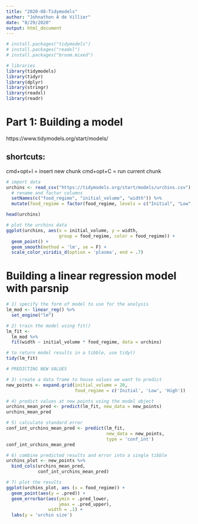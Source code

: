 ```yaml
---
title: "2020-08-Tidymodels"
author: "Johnathon A de Villier"
date: "8/29/2020"
output: html_document
---
```


```r

# install.packages("tidymodels")
# install.packages("readxl")
# install.packages("broom.mixed")

# libraries
library(tidymodels)
library(tidyr)
library(dplyr)
library(stringr)
library(readxl)
library(readr)

```

# Part 1: Building a model
https://www.tidymodels.org/start/models/

## shortcuts: 
cmd+opt+I = insert new chunk
cmd+opt+C = run current chunk

```r
# import data
urchins <- read_csv("https://tidymodels.org/start/models/urchins.csv") %>% 
  # rename and factor columns
  setNames(c("food_regime", "initial_volume", "width")) %>%
  mutate(food_regime = factor(food_regime, levels = c("Initial", "Low", "High")))

head(urchins)

# plot the urchins data
ggplot(urchins, aes(x = initial_volume, y = width,
                    group = food_regime, color = food_regime)) +
  geom_point() +
  geom_smooth(method = 'lm', se = F) +
  scale_color_viridis_d(option = 'plasma', end = .7)

```

# Building a linear regression model with parsnip

```r

# 1) specify the form of model to use for the analysis
lm_mod <- linear_reg() %>% 
  set_engine("lm")

# 2) train the model using fit()
lm_fit <- 
  lm_mod %>% 
  fit(width ~ initial_volume * food_regime, data = urchins)

# to return model results in a tibble, use tidy()
tidy(lm_fit)

# PREDICTING NEW VALUES

# 3) create a data frame to house values we want to predict
new_points <- expand.grid(initial_volume = 20,
                          food_regime = c('Initial', 'Low', 'High'))

# 4) predict values at new points using the model object
urchins_mean_pred <- predict(lm_fit, new_data = new_points)
urchins_mean_pred

# 5) calculate standard error
conf_int_urchins_mean_pred <- predict(lm_fit,
                                      new_data = new_points,
                                      type = 'conf_int')
conf_int_urchins_mean_pred

# 6) combine predicted results and error into a single tibble
urchins_plot <- new_points %>% 
  bind_cols(urchins_mean_pred,
            conf_int_urchins_mean_pred)

# 7) plot the results
ggplot(urchins_plot, aes (x = food_regime)) +
  geom_point(aes(y = .pred)) +
  geom_errorbar(aes(ymin = .pred_lower,
                    ymax = .pred_upper),
                width = .1) +
  labs(y = 'urchin size')



```

